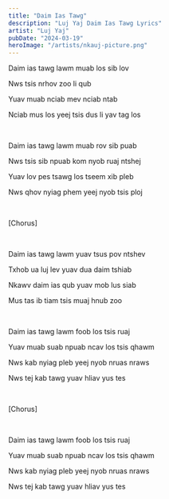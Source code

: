 ```yaml
---
title: "Daim Ias Tawg"
description: "Luj Yaj Daim Ias Tawg Lyrics"
artist: "Luj Yaj"
pubDate: "2024-03-19"
heroImage: "/artists/nkauj-picture.png"
---
```


Daim ias tawg lawm muab los sib lov

Nws tsis nrhov zoo li qub

Yuav muab nciab mev nciab ntab

Nciab mus los yeej tsis dus li yav tag los

<br />

Daim ias tawg lawm muab rov sib puab

Nws tsis sib npuab kom nyob ruaj ntshej

Yuav lov pes tsawg los tseem xib pleb

Nws qhov nyiag phem yeej nyob tsis ploj

<br />

[Chorus]

<br />

Daim ias tawg lawm yuav tsus pov ntshev

Txhob ua luj lev yuav dua daim tshiab

Nkawv daim ias qub yuav mob lus siab

Mus tas ib tiam tsis muaj hnub zoo

<br />

Daim ias tawg lawm foob los tsis ruaj

Yuav muab suab npuab ncav los tsis qhawm

Nws kab nyiag pleb yeej nyob nruas nraws

Nws tej kab tawg yuav hliav yus tes

<br />

[Chorus]

<br />

Daim ias tawg lawm foob los tsis ruaj

Yuav muab suab npuab ncav los tsis qhawm

Nws kab nyiag pleb yeej nyob nruas nraws

Nws tej kab tawg yuav hliav yus tes
